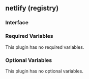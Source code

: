 ## netlify (registry)

### Interface

### Required Variables

This plugin has no required variables.

### Optional Variables

This plugin has no optional variables.
